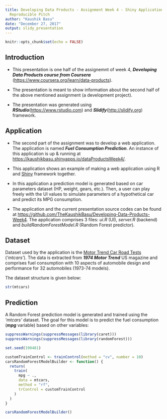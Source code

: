 ---
title: Developing Data Products - Assignment Week 4 - Shiny Application and
  Reproducible Pitch
author: "Kaushik Basu"
date: "December 27, 2017"
output: slidy_presentation
---

```{r setup, include=FALSE}
knitr::opts_chunk$set(echo = FALSE)
```

## Introduction

 - This presentation is one half of the assignemnt of week 4, ***Developing Data Products course from Coursera*** (<https://www.coursera.org/learn/data-products>). 
 
 - The presentation is meant to show information about the second half of the above mentioned assignment (a development project). 

 - The presentation was generated using ***RStudio***(<https://www.rstudio.com>) and ***Slidify***(<http://slidify.org>) framework.


## Application

 - The second part of the assignment was to develop a web application. The application is named ***Fuel Consumption Prediction***. An instance of this application is up & running at <https://kaushikbasu.shinyapps.io/dataProductsWeek4/>.
 

 - This application shows an example of making a web application using R and [Shiny](https://shiny.rstudio.com) framework together.
 
 - In this application a prediction model is generated based on car parameters dataset (HP, weight, gears, etc.). Then, a user can play freely with the UI values to simulate parameters of a hypothetical car and predict its MPG consumption.
 
 - The application and the current presentation source codes can be found at <https://github.com/TheKaushikBasu/Developing-Data-Products-Week4>. The application comprises 3 files: *ui.R* (UI), *server.R* (backend) and *buildRandomForestModel.R* (Random Forest predictor).
  
## Dataset

Dataset used by the application is the [Motor Trend Car Road Tests](https://stat.ethz.ch/R-manual/R-devel/library/datasets/html/mtcars.html) (*'mtcars'*). The data is extracted from ***1974 Motor Trend*** US magazine and comprises fuel consumption with 10 aspects of automobile design and performance for 32 automobiles (1973-74 models).

The dataset structure is given below: 
```{r cars, echo = TRUE}
str(mtcars)
```

## Prediction

A Random Forest prediction model is generated and trained using the *'mtcars'* dataset. The goal for this model is to predict the fuel consumption (***mpg*** variable) based on other variables:
```{r echo = FALSE}
suppressWarnings(suppressMessages(library(caret)))
suppressWarnings(suppressMessages(library(randomForest)))

set.seed(190481)

```

```{r echo = TRUE}
customTrainControl <- trainControl(method = "cv", number = 10)
carsRandomForestModelBuilder <- function() {
  return(
    train(
      mpg ~ ., 
      data = mtcars,
      method = "rf",
      trControl = customTrainControl
    )
  )
}

carsRandomForestModelBuilder()
```
